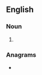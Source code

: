==English==

===Noun===
{{head|en|noun form}}

# {{plural of|cooker|lang=en}}

===Anagrams===
* {{anagrams|en|a=cekoors|Crookes|recooks}}
